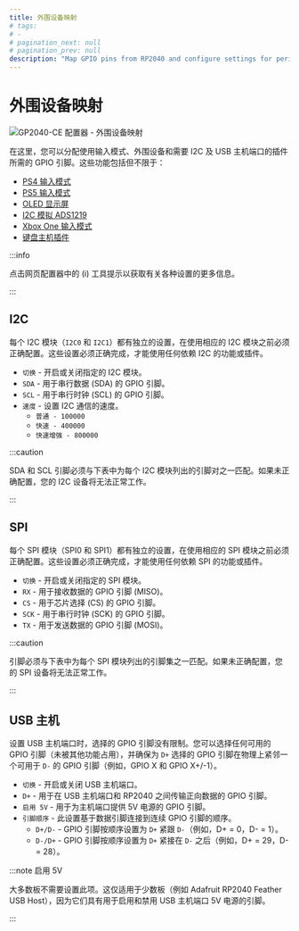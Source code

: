 ```yaml
---
title: 外围设备映射
# tags:
# -
# pagination_next: null
# pagination_prev: null
description: "Map GPIO pins from RP2040 and configure settings for peripherals in GP2040-CE such as I2C and USB Host Ports"
---
```



# 外围设备映射

![GP2040-CE 配置器 - 外围设备映射](../../assets/images/gpc-peripheral-mapping.png)

在这里，您可以分配使用输入模式、外围设备和需要 I2C 及 USB 主机端口的插件所需的 GPIO 引脚。这些功能包括但不限于：

- [PS4 输入模式](./01-settings.mdx#额外的-ps4-设置)
- [PS5 输入模式](./01-settings.mdx#额外的-ps5-设置)
- [OLED 显示屏](./07-display-configuration.mdx)
- [I2C 模拟 ADS1219](../../add-ons/i2c-analog-ads1219.mdx)
- [Xbox One 输入模式](./01-settings.mdx#额外的-xbox-one-设置)
- [键盘主机插件](../../add-ons/keyboard-host.mdx)

:::info

点击网页配置器中的 (i) 工具提示以获取有关各种设置的更多信息。

:::

## I2C

每个 I2C 模块（`I2C0` 和 `I2C1`）都有独立的设置，在使用相应的 I2C 模块之前必须正确配置。这些设置必须正确完成，才能使用任何依赖 I2C 的功能或插件。

- `切换` - 开启或关闭指定的 I2C 模块。
- `SDA` - 用于串行数据 (SDA) 的 GPIO 引脚。
- `SCL` - 用于串行时钟 (SCL) 的 GPIO 引脚。
- `速度` - 设置 I2C 通信的速度。
  - `普通 - 100000`
  - `快速 - 400000`
  - `快速增强 - 800000`

:::caution

SDA 和 SCL 引脚必须与下表中为每个 I2C 模块列出的引脚对之一匹配。如果未正确配置，您的 I2C 设备将无法正常工作。

:::

<I2CTable />

## SPI

每个 SPI 模块（SPI0 和 SPI1）都有独立的设置，在使用相应的 SPI 模块之前必须正确配置。这些设置必须正确完成，才能使用任何依赖 SPI 的功能或插件。

- `切换` - 开启或关闭指定的 SPI 模块。
- `RX` - 用于接收数据的 GPIO 引脚 (MISO)。
- `CS` - 用于芯片选择 (CS) 的 GPIO 引脚。
- `SCK` - 用于串行时钟 (SCK) 的 GPIO 引脚。
- `TX` - 用于发送数据的 GPIO 引脚 (MOSI)。

:::caution

引脚必须与下表中为每个 SPI 模块列出的引脚集之一匹配。如果未正确配置，您的 SPI 设备将无法正常工作。

:::

<SPITable />

## USB 主机

设置 USB 主机端口时，选择的 GPIO 引脚没有限制。您可以选择任何可用的 GPIO 引脚（未被其他功能占用），并确保为 `D+` 选择的 GPIO 引脚在物理上紧邻一个可用于 `D-` 的 GPIO 引脚（例如，GPIO X 和 GPIO X+/-1）。

- `切换` - 开启或关闭 USB 主机端口。
- `D+` - 用于在 USB 主机端口和 RP2040 之间传输正向数据的 GPIO 引脚。
- `启用 5V` - 用于为主机端口提供 5V 电源的 GPIO 引脚。
- `引脚顺序` - 此设置基于数据引脚连接到连续 GPIO 引脚的顺序。
  - `D+/D-` - GPIO 引脚按顺序设置为 `D+` 紧跟 `D-`（例如，D+ = 0，D- = 1）。
  - `D-/D+` - GPIO 引脚按顺序设置为 `D+` 紧接在 `D-` 之后（例如，D+ = 29，D- = 28）。

:::note 启用 5V

大多数板不需要设置此项。这仅适用于少数板（例如 Adafruit RP2040 Feather USB Host），因为它们具有用于启用和禁用 USB 主机端口 5V 电源的引脚。

:::
